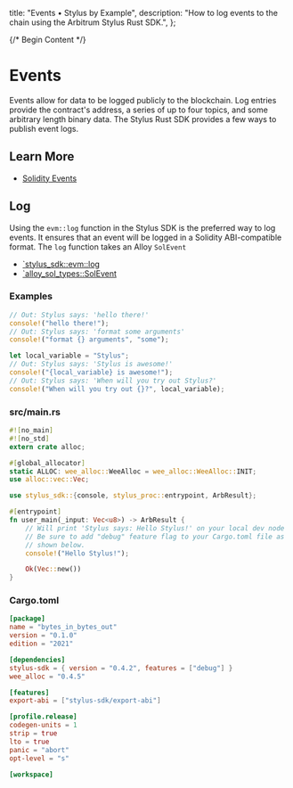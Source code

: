  title: "Events • Stylus by Example",
  description:
    "How to log events to the chain using the Arbitrum Stylus Rust SDK.",
};

{/* Begin Content */}

# Events

Events allow for data to be logged publicly to the blockchain. Log entries provide the contract's address, a series of up to four topics, and some arbitrary length binary data. The Stylus Rust SDK provides a few ways to publish event logs.

## Learn More

- [Solidity Events](https://docs.soliditylang.org/en/v0.8.19/abi-spec.html#events)

## Log

Using the `evm::log` function in the Stylus SDK is the preferred way to log events. It ensures that an event will be logged in a Solidity ABI-compatible format. The `log` function takes an Alloy `SolEvent`

- [`stylus_sdk::evm::log](https://docs.rs/stylus-sdk/latest/stylus_sdk/evm/fn.log.html)
- [`alloy_sol_types::SolEvent](https://docs.rs/alloy-sol-types/0.3.1/alloy_sol_types/trait.SolEvent.html)

### Examples

```rust
// Out: Stylus says: 'hello there!'
console!("hello there!");
// Out: Stylus says: 'format some arguments'
console!("format {} arguments", "some");

let local_variable = "Stylus";
// Out: Stylus says: 'Stylus is awesome!'
console!("{local_variable} is awesome!");
// Out: Stylus says: 'When will you try out Stylus?'
console!("When will you try out {}?", local_variable);
```

### src/main.rs

```rust
#![no_main]
#![no_std]
extern crate alloc;

#[global_allocator]
static ALLOC: wee_alloc::WeeAlloc = wee_alloc::WeeAlloc::INIT;
use alloc::vec::Vec;

use stylus_sdk::{console, stylus_proc::entrypoint, ArbResult};

#[entrypoint]
fn user_main(_input: Vec<u8>) -> ArbResult {
    // Will print 'Stylus says: Hello Stylus!' on your local dev node
    // Be sure to add "debug" feature flag to your Cargo.toml file as
    // shown below.
    console!("Hello Stylus!");

    Ok(Vec::new())
}
```

### Cargo.toml

```toml
[package]
name = "bytes_in_bytes_out"
version = "0.1.0"
edition = "2021"

[dependencies]
stylus-sdk = { version = "0.4.2", features = ["debug"] }
wee_alloc = "0.4.5"

[features]
export-abi = ["stylus-sdk/export-abi"]

[profile.release]
codegen-units = 1
strip = true
lto = true
panic = "abort"
opt-level = "s"

[workspace]

```
